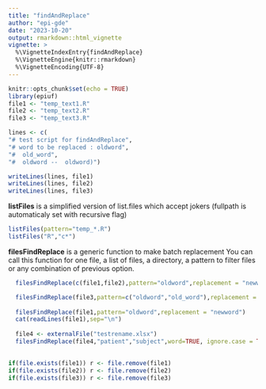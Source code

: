 ```yaml
---
title: "findAndReplace"
author: "epi-gde"
date: "2023-10-20"
output: rmarkdown::html_vignette
vignette: >
  %\VignetteIndexEntry{findAndReplace}
  %\VignetteEngine{knitr::rmarkdown}
  %\VignetteEncoding{UTF-8}
---
```


```r
knitr::opts_chunk$set(echo = TRUE)
library(epiuf)
file1 <- "temp_text1.R"
file2 <- "temp_text2.R"
file3 <- "temp_text3.R"

```

```r
lines <- c(
"# test script for findAndReplace",
"# word to be replaced : oldword",
"#  old_word",
"#  oldword --  oldword)")

writeLines(lines, file1)
writeLines(lines, file2)
writeLines(lines, file3)
```

**listFiles** is a simplified version of list.files which accept jokers (fullpath is automaticaly set with recursive flag)

```r
listFiles(pattern="temp_*.R")
listFiles("R","c*")
```

**filesFindReplace** is a generic function to make batch replacement You can call this function for one file, a list of files, a directory, a pattern to filter files or any combination of previous option.

```r
  filesFindReplace(c(file1,file2),pattern="oldword",replacement = "newword",listonly=TRUE)

  filesFindReplace(file3,pattern=c("oldword","old_word"),replacement = "newword",listonly=TRUE)
 
  filesFindReplace(file1,pattern="oldword",replacement = "newword")
  cat(readLines(file1),sep="\n")
  
  file4 <- externalFile("testrename.xlsx")
  filesFindReplace(file4,"patient","subject",word=TRUE, ignore.case = TRUE, listonly=TRUE)
 
```

```r
if(file.exists(file1)) r <- file.remove(file1)
if(file.exists(file2)) r <- file.remove(file2)
if(file.exists(file3)) r <- file.remove(file3)

```
